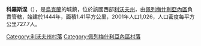 {{unreferenced|time=2016-10-11T15:13:30+00:00}}
{{coord|49|41|8|N|24|31|22|E|scale:30000|display=title}}

'''科羅斯涅'''（{{lang-uk|Коросне}}），是[[烏克蘭|烏克蘭]]的城鎮，位於該國西部[[利沃夫州|利沃夫州]]，由[[佩列梅什利亞內區|佩列梅什利亞內區]]負責管轄，始建於1444年，面積1.41平方公里，2001年人口1,026，人口密度每平方公里727.7人。

[[Category:利沃夫州村落|Category:利沃夫州村落]]
[[Category:佩列梅什利亞內區村落|Category:佩列梅什利亞內區村落]]


{{Lviv-geo-stub}}